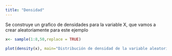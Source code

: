 ```yaml
---
title: "Densidad"
---
```


Se construye un grafico de densidades para la variable X, que vamos a crear aleatoriamente para este ejemplo 


```r
x<- sample(1:8,50,replace = TRUE)
```
```r
plot(density(x), main="Distribución de densidad de la variable aleatoria X", xlab="valores de X", ylab="Densidad", lwd=4, col="red")

```